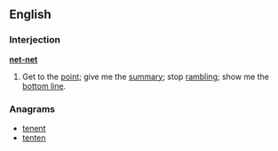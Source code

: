 ==English==

===Interjection===
'''[[net-net]]'''

# {{finance|humorous}} Get to the [[point]]; give me the [[summary]]; stop [[rambling]]; show me the [[bottom line]].

===Anagrams===
* [[tenent#English|tenent]]
* [[tenten#English|tenten]]